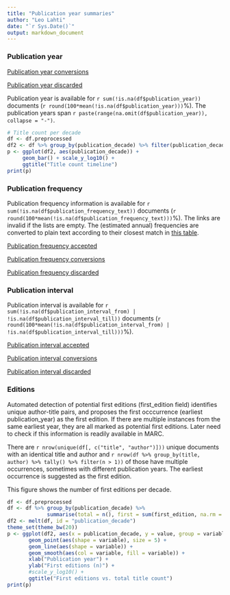 ```yaml
---
title: "Publication year summaries"
author: "Leo Lahti"
date: "`r Sys.Date()`"
output: markdown_document
---
```



### Publication year

[Publication year conversions](output.tables/publication_year_conversion.csv)

[Publication year discarded](output.tables/publication_year_discarded.csv)

Publication year is available for `r sum(!is.na(df$publication_year))` documents (`r round(100*mean(!is.na(df$publication_year)))`%). The publication years span `r paste(range(na.omit(df$publication_year)), collapse = "-")`.

```r
# Title count per decade
df <- df.preprocessed
df2 <- df %>% group_by(publication_decade) %>% filter(publication_decade < 2010) 
p <- ggplot(df2, aes(publication_decade)) +
     geom_bar() + scale_y_log10() +
     ggtitle("Title count timeline")
print(p)
```

### Publication frequency

Publication frequency information is available for `r sum(!is.na(df$publication_frequency_text))` documents (`r round(100*mean(!is.na(df$publication_frequency_text)))`%). The links are invalid if the lists are empty. The (estimated annual) frequencies are converted to plain text according to their closest match in [this table](https://github.com/COMHIS/fennica/blob/master/inst/extdata/frequency_conversions.csv).

[Publication frequency accepted](output.tables/publication_frequency_accepted.csv)

[Publication frequency conversions](output.tables/publication_frequency_conversion.csv)

[Publication frequency discarded](output.tables/publication_frequency_discarded.csv)


### Publication interval

Publication interval is available for `r sum(!is.na(df$publication_interval_from) | !is.na(df$publication_interval_till))` documents (`r round(100*mean(!is.na(df$publication_interval_from) | !is.na(df$publication_interval_till)))`%). 

[Publication interval accepted](output.tables/publication_interval_accepted.csv)

[Publication interval conversions](output.tables/publication_interval_conversion_nontrivial.csv)

[Publication interval discarded](output.tables/publication_interval_discarded.csv)


### Editions

Automated detection of potential first editions (first_edition field)
identifies unique author-title pairs, and proposes the first
occcurrence (earliest publication_year) as the first edition. If there
are multiple instances from the same earliest year, they are all
marked as potential first editions. Later need to check if this
information is readily available in MARC.

There are `r nrow(unique(df[, c("title", "author")]))` unique
documents with an identical title and author and
`r nrow(df %>% group_by(title, author) %>% tally() %>% filter(n > 1))`
of those have multiple occurrences, sometimes with different publication
years.  The earliest occurrence is suggested as the first edition.

This figure shows the number of first editions per decade.

```r
df <- df.preprocessed
df <- df %>% group_by(publication_decade) %>%
             summarise(total = n(), first = sum(first_edition, na.rm = TRUE))
df2 <- melt(df, id = "publication_decade")
theme_set(theme_bw(20))
p <- ggplot(df2, aes(x = publication_decade, y = value, group = variable)) +
       geom_point(aes(shape = variable), size = 5) +
       geom_line(aes(shape = variable)) +       
       geom_smooth(aes(col = variable, fill = variable)) + 
       xlab("Publication year") +
       ylab("First editions (n)") +
       #scale_y_log10() +
       ggtitle("First editions vs. total title count")
print(p)
```



